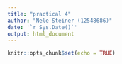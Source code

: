 ```yaml
---
title: "practical 4"
author: "Nele Steiner (12548686)"
date: '`r Sys.Date()`'
output: html_document
---
```


```r
knitr::opts_chunk$set(echo = TRUE)
```



